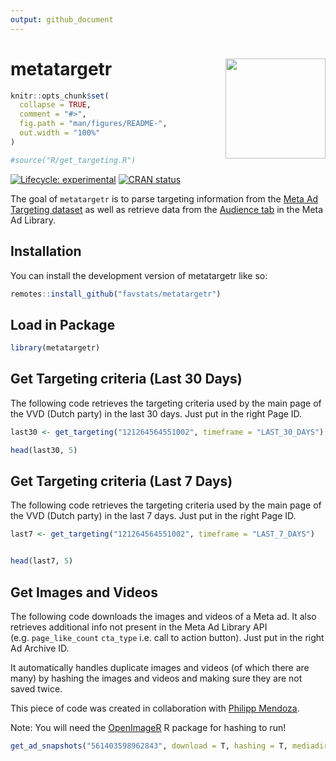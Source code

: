 ```yaml
---
output: github_document
---
```


# metatargetr <img src="man/figures/metatargetr_logo.png" width="160px" align="right"/>

<!-- README.md is generated from README.Rmd. Please edit that file -->

```r
knitr::opts_chunk$set(
  collapse = TRUE,
  comment = "#>",
  fig.path = "man/figures/README-",
  out.width = "100%"
)

#source("R/get_targeting.R")
```



<!-- badges: start -->
[![Lifecycle: experimental](https://img.shields.io/badge/lifecycle-experimental-orange.svg)](https://lifecycle.r-lib.org/articles/stages.html#experimental)
[![CRAN status](https://www.r-pkg.org/badges/version/metatargetr)](https://CRAN.R-project.org/package=metatargetr)
<!-- badges: end -->

The goal of `metatargetr` is to parse targeting information from the [Meta Ad Targeting dataset](https://developers.facebook.com/docs/fort-ads-targeting-dataset/) as well as retrieve data from the [Audience tab](https://www.facebook.com/ads/library/?active_status=all&ad_type=political_and_issue_ads&country=NL&view_all_page_id=175740570505&sort_data[direction]=desc&sort_data[mode]=relevancy_monthly_grouped&search_type=page&media_type=all) in the Meta Ad Library.

## Installation

You can install the development version of metatargetr like so:

``` r
remotes::install_github("favstats/metatargetr")
```

## Load in Package


```r
library(metatargetr)
```

## Get Targeting criteria (Last 30 Days)

The following code retrieves the targeting criteria used by the main page of the VVD (Dutch party) in the last 30 days. Just put in the right Page ID.

```r

last30 <- get_targeting("121264564551002", timeframe = "LAST_30_DAYS")

head(last30, 5)

```

## Get Targeting criteria (Last 7 Days)

The following code retrieves the targeting criteria used by the main page of the VVD (Dutch party) in the last 7 days. Just put in the right Page ID.



```r
last7 <- get_targeting("121264564551002", timeframe = "LAST_7_DAYS")


head(last7, 5)
```


## Get Images and Videos

The following code downloads the images and videos of a Meta ad. It also retrieves additional info not present in the Meta Ad Library API (e.g. `page_like_count` `cta_type` i.e. call to action button). Just put in the right Ad Archive ID.

It automatically handles duplicate images and videos (of which there are many) by hashing the images and videos and making sure they are not saved twice.

This piece of code was created in collaboration with [Philipp Mendoza](https://www.uva.nl/en/profile/m/e/p.m.mendoza/p.m.mendoza.html).

Note: You will need the [OpenImageR](https://github.com/mlampros/OpenImageR) R package for hashing to run!


```r

get_ad_snapshots("561403598962843", download = T, hashing = T, mediadir = "data/media")

```



